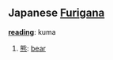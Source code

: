 == Japanese [[Furigana]] ==                                          

'''[[reading]]''': kuma

# [[熊]]: [[bear]]